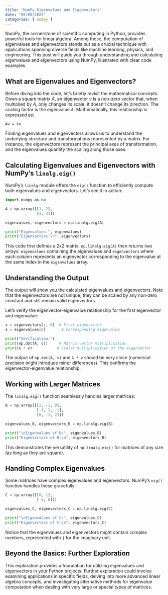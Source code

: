 ```yaml
---
title: "NumPy Eigenvalues and Eigenvectors"
date: "08/05/2023"
categories: [ numpy ]
---
```



NumPy, the cornerstone of scientific computing in Python, provides powerful tools for linear algebra. Among these, the computation of eigenvalues and eigenvectors stands out as a crucial technique with applications spanning diverse fields like machine learning, physics, and engineering.  This post will guide you through understanding and calculating eigenvalues and eigenvectors using NumPy, illustrated with clear code examples.

## What are Eigenvalues and Eigenvectors?

Before diving into the code, let's briefly revisit the mathematical concepts.  Given a square matrix *A*, an eigenvector *v* is a non-zero vector that, when multiplied by *A*, only changes its scale; it doesn't change its direction.  The scaling factor is the eigenvalue *λ*.  Mathematically, this relationship is expressed as:

`Av = λv`

Finding eigenvalues and eigenvectors allows us to understand the underlying structure and transformations represented by a matrix.  For instance, the eigenvectors represent the principal axes of transformation, and the eigenvalues quantify the scaling along those axes.


## Calculating Eigenvalues and Eigenvectors with NumPy's `linalg.eig()`

NumPy's `linalg` module offers the `eig()` function to efficiently compute both eigenvalues and eigenvectors. Let's see it in action:

```python
import numpy as np

A = np.array([[1, 2],
              [3, 4]])

eigenvalues, eigenvectors = np.linalg.eig(A)

print("Eigenvalues:", eigenvalues)
print("Eigenvectors:\n", eigenvectors)
```

This code first defines a 2x2 matrix.  `np.linalg.eig(A)` then returns two arrays: `eigenvalues` containing the eigenvalues and `eigenvectors` where each column represents an eigenvector corresponding to the eigenvalue at the same index in the `eigenvalues` array.


## Understanding the Output

The output will show you the calculated eigenvalues and eigenvectors.  Note that the eigenvectors are not unique; they can be scaled by any non-zero constant and still remain valid eigenvectors.

Let's verify the eigenvector-eigenvalue relationship for the first eigenvector and eigenvalue:

```python
v = eigenvectors[:, 0]  # First eigenvector
λ = eigenvalues[0]       # Corresponding eigenvalue

print("Verification:")
print(np.dot(A, v))     # Matrix-vector multiplication
print(λ * v)           # Scalar multiplication of the eigenvector
```

The output of `np.dot(A, v)` and `λ * v` should be very close (numerical precision might introduce minor differences). This confirms the eigenvector-eigenvalue relationship.


##  Working with Larger Matrices

The `linalg.eig()` function seamlessly handles larger matrices:

```python
B = np.array([[2, -1, 0],
              [-1, 2, -1],
              [0, -1, 2]])

eigenvalues_B, eigenvectors_B = np.linalg.eig(B)

print("\nEigenvalues of B:", eigenvalues_B)
print("Eigenvectors of B:\n", eigenvectors_B)
```

This demonstrates the versatility of `np.linalg.eig()` for matrices of any size (as long as they are square).


## Handling Complex Eigenvalues

Some matrices have complex eigenvalues and eigenvectors. NumPy's `eig()` function handles these gracefully:

```python
C = np.array([[0, 1],
              [-1, 0]])

eigenvalues_C, eigenvectors_C = np.linalg.eig(C)

print("\nEigenvalues of C:", eigenvalues_C)
print("Eigenvectors of C:\n", eigenvectors_C)
```

Notice that the eigenvalues and eigenvectors might contain complex numbers, represented with `j` for the imaginary unit.


##  Beyond the Basics:  Further Exploration


This exploration provides a foundation for utilizing eigenvalues and eigenvectors in your Python projects.  Further exploration could involve examining applications in specific fields, delving into more advanced linear algebra concepts, and investigating alternative methods for eigenvalue computation when dealing with very large or special types of matrices.

